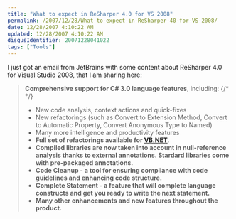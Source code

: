 ```yaml
---
title: "What to expect in ReSharper 4.0 for VS 2008"
permalink: /2007/12/28/What-to-expect-in-ReSharper-40-for-VS-2008/
date: 12/28/2007 4:10:22 AM
updated: 12/28/2007 4:10:22 AM
disqusIdentifier: 20071228041022
tags: ["Tools"]
---
```

I just got an email from JetBrains with some content about ReSharper 4.0 for Visual Studio 2008, that I am sharing here: 

> **Comprehensive support for C# 3.0 language features**, including:
{/* <!-- more --> */}
> - New code analysis, context actions and quick-fixes
> - New refactorings (such as Convert to Extension Method, Convert to Automatic Property, Convert Anonymous Type to Named)
> - Many more intelligence and productivity features
> - **Full set of refactorings available for [VB.NET](http://VB.NET)**.
> - **Compiled libraries are now taken into account in null-reference analysis thanks to external annotations. Stardard libraries come with pre-packaged annotations.**
> - **Code Cleanup - a tool for ensuring compliance with code guidelines and enhancing code structure.**
> - **Complete Statement - a feature that will complete language constructs and get you ready to write the next statement.**
> - **Many other enhancements and new features throughout the product.**
